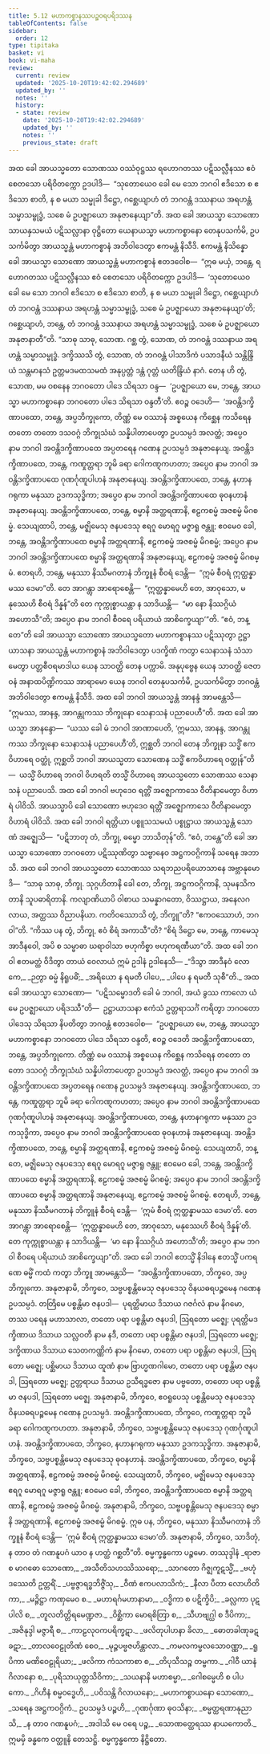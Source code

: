 ```yaml
---
title: 5.12 မဟာကစ္စာနဿပဉ္စဝရပရိဒဿန
tableOfContents: false
sidebar:
  order: 12
type: tipitaka
basket: vi
book: vi-maha
review:
  current: review
  updated: '2025-10-20T19:42:02.294689'
  updated_by: ''
  notes: ''
  history:
  - state: review
    date: '2025-10-20T19:42:02.294689'
    updated_by: ''
    notes: ''
    previous_state: draft
---
```



<DynamicBreadcrumb />


<ReviewStatus review={frontmatter.review} showDetails={true} />

<HypothesisAnnotation frontmatter={frontmatter} />

<Division number="258" book="vi-maha" e="ch" v="3" p="286">

<Paragraph number="1179" book="vi-maha">
အထ ခေါ အာယသ္မတော သောဏဿ ဝဿံဝုဋ္ဌဿ ရဟောဂတဿ ပဋိသလ္လီနဿ ဧဝံ စေတသော ပရိဝိတက္ကော ဥဒပါဒိ—  “သုတောယေဝ ခေါ မေ သော ဘဂဝါ ဧဒိသော စ ဧဒိသော စာတိ, န စ မယာ သမ္မုခါ ဒိဋ္ဌော, ဂစ္ဆေယျာဟံ တံ ဘဂဝန္တံ ဒဿနာယ အရဟန္တံ သမ္မာသမ္ဗုဒ္ဓံ, သစေ မံ ဥပဇ္ဈာယော အနုဇာနေယျာ”တိ. အထ ခေါ အာယသ္မာ သောဏော သာယနှသမယံ ပဋိသလ္လာနာ ဝုဋ္ဌိတော ယေနာယသ္မာ မဟာကစ္စာနော တေနုပသင်္ကမိ, ဥပသင်္ကမိတွာ အာယသ္မန္တံ မဟာကစ္စာနံ အဘိဝါဒေတွာ ဧကမန္တံ နိသီဒိ. ဧကမန္တံ နိသိန္နော ခေါ အာယသ္မာ သောဏော အာယသ္မန္တံ မဟာကစ္စာနံ ဧတဒဝေါစ—  “ဣဓ မယှံ, ဘန္တေ, ရဟောဂတဿ ပဋိသလ္လီနဿ ဧဝံ စေတသော ပရိဝိတက္ကော ဥဒပါဒိ—  ‘သုတောယေဝ ခေါ မေ သော ဘဂဝါ ဧဒိသော စ ဧဒိသော စာတိ, န စ မယာ သမ္မုခါ ဒိဋ္ဌော, ဂစ္ဆေယျာဟံ တံ ဘဂဝန္တံ ဒဿနာယ အရဟန္တံ သမ္မာသမ္ဗုဒ္ဓံ, သစေ မံ ဥပဇ္ဈာယော အနုဇာနေယျာ’တိ; ဂစ္ဆေယျာဟံ, ဘန္တေ, တံ ဘဂဝန္တံ ဒဿနာယ အရဟန္တံ သမ္မာသမ္ဗုဒ္ဓံ, သစေ မံ ဥပဇ္ဈာယော အနုဇာနာတီ”တိ. “သာဓု သာဓု, သောဏ. ဂစ္ဆ တွံ, သောဏ, တံ ဘဂဝန္တံ ဒဿနာယ အရဟန္တံ သမ္မာသမ္ဗုဒ္ဓံ. ဒက္ခိဿသိ တွံ, သောဏ, တံ ဘဂဝန္တံ ပါသာဒိကံ ပသာဒနီယံ သန္တိန္ဒြိယံ သန္တမာနသံ ဥတ္တမဒမထသမထံ အနုပ္ပတ္တံ ဒန္တံ ဂုတ္တံ ယတိန္ဒြိယံ နာဂံ. တေန ဟိ တွံ, သောဏ, မမ ဝစနေန ဘဂဝတော ပါဒေ သိရသာ ဝန္ဒ—  ‘ဥပဇ္ဈာယော မေ, ဘန္တေ, အာယသ္မာ မဟာကစ္စာနော ဘဂဝတော ပါဒေ သိရသာ ဝန္ဒတီ’တိ. ဧဝဉ္စ ဝဒေဟိ—  ‘အဝန္တိဒက္ခိဏာပထော, ဘန္တေ, အပ္ပဘိက္ခုကော, တိဏ္ဏံ မေ ဝဿာနံ အစ္စယေန ကိစ္ဆေန ကသိရေန တတော တတော ဒသဝဂ္ဂံ ဘိက္ခုသံဃံ သန္နိပါတာပေတွာ ဥပသမ္ပဒံ အလတ္ထံ; အပ္ပေဝ နာမ ဘဂဝါ အဝန္တိဒက္ခိဏာပထေ အပ္ပတရေန ဂဏေန ဥပသမ္ပဒံ အနုဇာနေယျ. အဝန္တိဒက္ခိဏာပထေ, ဘန္တေ, ကဏှုတ္တရာ ဘူမိ ခရာ ဂေါကဏ္ဋကဟတာ; အပ္ပေဝ နာမ ဘဂဝါ အဝန္တိဒက္ခိဏာပထေ ဂုဏင်္ဂုဏူပါဟနံ အနုဇာနေယျ. အဝန္တိဒက္ခိဏာပထေ, ဘန္တေ, နဟာနဂရုကာ မနုဿာ ဥဒကသုဒ္ဓိကာ; အပ္ပေဝ နာမ ဘဂဝါ အဝန္တိဒက္ခိဏာပထေ ဓုဝနဟာနံ အနုဇာနေယျ. အဝန္တိဒက္ခိဏာပထေ, ဘန္တေ, စမ္မာနိ အတ္ထရဏာနိ, ဧဠကစမ္မံ အဇစမ္မံ မိဂစမ္မံ. သေယျထာပိ, ဘန္တေ, မဇ္ဈိမေသု ဇနပဒေသု ဧရဂူ မောရဂူ မဇ္ဇာရူ ဇန္တူ; ဧဝမေဝ ခေါ, ဘန္တေ, အဝန္တိဒက္ခိဏာပထေ စမ္မာနိ အတ္ထရဏာနိ, ဧဠကစမ္မံ အဇစမ္မံ မိဂစမ္မံ; အပ္ပေဝ နာမ ဘဂဝါ အဝန္တိဒက္ခိဏာပထေ စမ္မာနိ အတ္ထရဏာနိ အနုဇာနေယျ, ဧဠကစမ္မံ အဇစမ္မံ မိဂစမ္မံ. ဧတရဟိ, ဘန္တေ, မနုဿာ နိဿီမဂတာနံ ဘိက္ခူနံ စီဝရံ ဒေန္တိ—  “ဣမံ စီဝရံ ဣတ္ထန္နာမဿ ဒေမာ”တိ. တေ အာဂန္တွာ အာရောစေန္တိ—  “ဣတ္ထန္နာမေဟိ တေ, အာဝုသော, မနုဿေဟိ စီဝရံ ဒိန္နန်”တိ တေ ကုက္ကုစ္စာယန္တာ န သာဒိယန္တိ—  “မာ နော နိဿဂ္ဂိယံ အဟောသီ”တိ; အပ္ပေဝ နာမ ဘဂဝါ စီဝရေ ပရိယာယံ အာစိက္ခေယျာ’”တိ. “ဧဝံ, ဘန္တေ”တိ ခေါ အာယသ္မာ သောဏော အာယသ္မတော မဟာကစ္စာနဿ ပဋိဿုတွာ ဥဋ္ဌာယာသနာ အာယသ္မန္တံ မဟာကစ္စာနံ အဘိဝါဒေတွာ ပဒက္ခိဏံ ကတွာ သေနာသနံ သံသာမေတွာ ပတ္တစီဝရမာဒါယ ယေန သာဝတ္ထိ တေန ပက္ကာမိ. အနုပုဗ္ဗေန ယေန သာဝတ္ထိ ဇေတဝနံ အနာထပိဏ္ဍိကဿ အာရာမော ယေန ဘဂဝါ တေနုပသင်္ကမိ, ဥပသင်္ကမိတွာ ဘဂဝန္တံ အဘိဝါဒေတွာ ဧကမန္တံ နိသီဒိ.
</Paragraph>

<Paragraph number="1180" book="vi-maha">
အထ ခေါ ဘဂဝါ အာယသ္မန္တံ အာနန္ဒံ အာမန္တေသိ—  “ဣမဿ, အာနန္ဒ, အာဂန္တုကဿ ဘိက္ခုနော သေနာသနံ ပညာပေဟီ”တိ. အထ ခေါ အာယသ္မာ အာနန္ဒော—  “ယဿ ခေါ မံ ဘဂဝါ အာဏာပေတိ, ‘ဣမဿ, အာနန္ဒ, အာဂန္တုကဿ ဘိက္ခုနော သေနာသနံ ပညာပေဟီ’တိ, ဣစ္ဆတိ ဘဂဝါ တေန ဘိက္ခုနာ သဒ္ဓိံ ဧကဝိဟာရေ ဝတ္ထုံ, ဣစ္ဆတိ ဘဂဝါ အာယသ္မတာ သောဏေန သဒ္ဓိံ ဧကဝိဟာရေ ဝတ္ထုန်”တိ—  ယသ္မိံ ဝိဟာရေ ဘဂဝါ ဝိဟရတိ တသ္မိံ ဝိဟာရေ အာယသ္မတော သောဏဿ သေနာသနံ ပညာပေသိ.
</Paragraph>

<Paragraph number="1181" book="vi-maha">
အထ ခေါ ဘဂဝါ ဗဟုဒေဝ ရတ္တိံ အဇ္ဈောကာသေ ဝီတိနာမေတွာ ဝိဟာရံ ပါဝိသိ. အာယသ္မာပိ ခေါ သောဏော ဗဟုဒေဝ ရတ္တိံ အဇ္ဈောကာသေ ဝီတိနာမေတွာ ဝိဟာရံ ပါဝိသိ. အထ ခေါ ဘဂဝါ ရတ္တိယာ ပစ္စူသသမယံ ပစ္စုဋ္ဌာယ အာယသ္မန္တံ သောဏံ အဇ္ဈေသိ—  “ပဋိဘာတု တံ, ဘိက္ခု, ဓမ္မော ဘာသိတုန်”တိ. “ဧဝံ, ဘန္တေ”တိ ခေါ အာယသ္မာ သောဏော ဘဂဝတော ပဋိဿုဏိတွာ သဗ္ဗာနေဝ အဋ္ဌကဝဂ္ဂိကာနိ သရေန အဘာသိ. အထ ခေါ ဘဂဝါ အာယသ္မတော သောဏဿ သရဘညပရိယောသာနေ အဗ္ဘာနုမောဒိ—  “သာဓု သာဓု, ဘိက္ခု. သုဂ္ဂဟိတာနိ ခေါ တေ, ဘိက္ခု, အဋ္ဌကဝဂ္ဂိကာနိ, သုမနသိကတာနိ သူပဓာရိတာနိ. ကလျာဏိယာပိ ဝါစာယ သမန္နာဂတော, ဝိဿဋ္ဌာယ, အနေလဂလာယ, အတ္ထဿ ဝိညာပနိယာ. ကတိဝဿောသိ တွံ, ဘိက္ခူ”တိ? “ဧကဝဿောဟံ, ဘဂဝါ”တိ. “ကိဿ ပန တွံ, ဘိက္ခု, ဧဝံ စိရံ အကာသီ”တိ? “စိရံ ဒိဋ္ဌော မေ, ဘန္တေ, ကာမေသု အာဒီနဝေါ, အပိ စ သမ္ဗာဓာ ဃရာဝါသာ ဗဟုကိစ္စာ ဗဟုကရဏီယာ”တိ. အထ ခေါ ဘဂဝါ ဧတမတ္ထံ ဝိဒိတွာ တာယံ ဝေလာယံ ဣမံ ဥဒါနံ ဥဒါနေသိ—
</Paragraph>

<Paragraph number="1182" type="verses" book="vi-maha">
_“ဒိသွာ အာဒီနဝံ လောကေ,_  
_ဉတွာ ဓမ္မံ နိရူပဓိံ;_  
_အရိယော န ရမတီ ပါပေ,_  
_ပါပေ န ရမတီ သုစီ”တိ._  

</Paragraph>

<Paragraph number="1183" book="vi-maha">
အထ ခေါ အာယသ္မာ သောဏော—  “ပဋိသမ္မောဒတိ ခေါ မံ ဘဂဝါ, အယံ ခွဿ ကာလော ယံ မေ ဥပဇ္ဈာယော ပရိဒဿီ”တိ—  ဥဋ္ဌာယာသနာ ဧကံသံ ဥတ္တရာသင်္ဂံ ကရိတွာ ဘဂဝတော ပါဒေသု သိရသာ နိပတိတွာ ဘဂဝန္တံ ဧတဒဝေါစ—  “ဥပဇ္ဈာယော မေ, ဘန္တေ, အာယသ္မာ မဟာကစ္စာနော ဘဂဝတော ပါဒေ သိရသာ ဝန္ဒတိ, ဧဝဉ္စ ဝဒေတိ အဝန္တိဒက္ခိဏာပထော, ဘန္တေ, အပ္ပဘိက္ခုကော. တိဏ္ဏံ မေ ဝဿာနံ အစ္စယေန ကိစ္ဆေန ကသိရေန တတော တတော ဒသဝဂ္ဂံ ဘိက္ခုသံဃံ သန္နိပါတာပေတွာ ဥပသမ္ပဒံ အလတ္ထံ, အပ္ပေဝ နာမ ဘဂဝါ အဝန္တိဒက္ခိဏာပထေ အပ္ပတရေန ဂဏေန ဥပသမ္ပဒံ အနုဇာနေယျ. အဝန္တိဒက္ခိဏာပထေ, ဘန္တေ, ကဏှုတ္တရာ ဘူမိ ခရာ ဂေါကဏ္ဋကဟတာ; အပ္ပေဝ နာမ ဘဂဝါ အဝန္တိဒက္ခိဏာပထေ ဂုဏင်္ဂုဏူပါဟနံ အနုဇာနေယျ. အဝန္တိဒက္ခိဏာပထေ, ဘန္တေ, နဟာနဂရုကာ မနုဿာ ဥဒကသုဒ္ဓိကာ, အပ္ပေဝ နာမ ဘဂဝါ အဝန္တိဒက္ခိဏာပထေ ဓုဝနဟာနံ အနုဇာနေယျ. အဝန္တိဒက္ခိဏာပထေ, ဘန္တေ, စမ္မာနိ အတ္ထရဏာနိ, ဧဠကစမ္မံ အဇစမ္မံ မိဂစမ္မံ. သေယျထာပိ, ဘန္တေ, မဇ္ဈိမေသု ဇနပဒေသု ဧရဂူ မောရဂူ မဇ္ဇာရူ ဇန္တူ; ဧဝမေဝ ခေါ, ဘန္တေ, အဝန္တိဒက္ခိဏာပထေ စမ္မာနိ အတ္ထရဏာနိ, ဧဠကစမ္မံ အဇစမ္မံ မိဂစမ္မံ; အပ္ပေဝ နာမ ဘဂဝါ အဝန္တိဒက္ခိဏာပထေ စမ္မာနိ အတ္ထရဏာနိ အနုဇာနေယျ, ဧဠကစမ္မံ အဇစမ္မံ မိဂစမ္မံ. ဧတရဟိ, ဘန္တေ, မနုဿာ နိဿီမဂတာနံ ဘိက္ခူနံ စီဝရံ ဒေန္တိ—  ‘ဣမံ စီဝရံ ဣတ္ထန္နာမဿ ဒေမာ’တိ. တေ အာဂန္တွာ အာရောစေန္တိ—  ‘ဣတ္ထန္နာမေဟိ တေ, အာဝုသော, မနုဿေဟိ စီဝရံ ဒိန္နန်’တိ. တေ ကုက္ကုစ္စာယန္တာ န သာဒိယန္တိ—  ‘မာ နော နိဿဂ္ဂိယံ အဟောသီ’တိ; အပ္ပေဝ နာမ ဘဂဝါ စီဝရေ ပရိယာယံ အာစိက္ခေယျာ”တိ.
</Paragraph>

</Division>
<Division number="259" book="vi-maha" e="ch" v="3" p="287">

<Paragraph number="1184" book="vi-maha">
အထ ခေါ ဘဂဝါ ဧတသ္မိံ နိဒါနေ ဧတသ္မိံ ပကရဏေ ဓမ္မိံ ကထံ ကတွာ ဘိက္ခူ အာမန္တေသိ—  “အဝန္တိဒက္ခိဏာပထော, ဘိက္ခဝေ, အပ္ပဘိက္ခုကော. အနုဇာနာမိ, ဘိက္ခဝေ, သဗ္ဗပစ္စန္တိမေသု ဇနပဒေသု ဝိနယဓရပဉ္စမေန ဂဏေန ဥပသမ္ပဒံ. တတြိမေ ပစ္စန္တိမာ ဇနပဒါ—  ပုရတ္ထိမာယ ဒိသာယ ဂဇင်္ဂလံ နာမ နိဂမော, တဿ ပရေန မဟာသာလာ, တတော ပရာ ပစ္စန္တိမာ ဇနပဒါ, ဩရတော မဇ္ဈေ; ပုရတ္ထိမဒက္ခိဏာယ ဒိသာယ သလ္လဝတီ နာမ နဒီ, တတော ပရာ ပစ္စန္တိမာ ဇနပဒါ, ဩရတော မဇ္ဈေ; ဒက္ခိဏာယ ဒိသာယ သေတကဏ္ဏိကံ နာမ နိဂမော, တတော ပရာ ပစ္စန္တိမာ ဇနပဒါ, ဩရတော မဇ္ဈေ; ပစ္ဆိမာယ ဒိသာယ ထူဏံ နာမ ဗြာဟ္မဏဂါမော, တတော ပရာ ပစ္စန္တိမာ ဇနပဒါ, ဩရတော မဇ္ဈေ; ဥတ္တရာယ ဒိသာယ ဥသီရဒ္ဓဇော နာမ ပဗ္ဗတော, တတော ပရာ ပစ္စန္တိမာ ဇနပဒါ, ဩရတော မဇ္ဈေ. အနုဇာနာမိ, ဘိက္ခဝေ, ဧဝရူပေသု ပစ္စန္တိမေသု ဇနပဒေသု ဝိနယဓရပဉ္စမေန ဂဏေန ဥပသမ္ပဒံ. အဝန္တိဒက္ခိဏာပထေ, ဘိက္ခဝေ, ကဏှုတ္တရာ ဘူမိ ခရာ ဂေါကဏ္ဋကဟတာ. အနုဇာနာမိ, ဘိက္ခဝေ, သဗ္ဗပစ္စန္တိမေသု ဇနပဒေသု ဂုဏင်္ဂုဏူပါဟနံ. အဝန္တိဒက္ခိဏာပထေ, ဘိက္ခဝေ, နဟာနဂရုကာ မနုဿာ ဥဒကသုဒ္ဓိကာ. အနုဇာနာမိ, ဘိက္ခဝေ, သဗ္ဗပစ္စန္တိမေသု ဇနပဒေသု ဓုဝနဟာနံ. အဝန္တိဒက္ခိဏာပထေ, ဘိက္ခဝေ, စမ္မာနိ အတ္ထရဏာနိ, ဧဠကစမ္မံ အဇစမ္မံ မိဂစမ္မံ. သေယျထာပိ, ဘိက္ခဝေ, မဇ္ဈိမေသု ဇနပဒေသု ဧရဂူ မောရဂူ မဇ္ဇာရူ ဇန္တူ; ဧဝမေဝ ခေါ, ဘိက္ခဝေ, အဝန္တိဒက္ခိဏာပထေ စမ္မာနိ အတ္ထရဏာနိ, ဧဠကစမ္မံ အဇစမ္မံ မိဂစမ္မံ. အနုဇာနာမိ, ဘိက္ခဝေ, သဗ္ဗပစ္စန္တိမေသု ဇနပဒေသု စမ္မာနိ အတ္ထရဏာနိ, ဧဠကစမ္မံ အဇစမ္မံ မိဂစမ္မံ. ဣဓ ပန, ဘိက္ခဝေ, မနုဿာ နိဿီမဂတာနံ ဘိက္ခူနံ စီဝရံ ဒေန္တိ—  ‘ဣမံ စီဝရံ ဣတ္ထန္နာမဿ ဒေမာ’တိ. အနုဇာနာမိ, ဘိက္ခဝေ, သာဒိတုံ, န တာဝ တံ ဂဏနူပဂံ ယာဝ န ဟတ္ထံ ဂစ္ဆတီ”တိ.

</Paragraph>
</Division>

<Paragraph number="1185" type="center" book="vi-maha">
စမ္မက္ခန္ဓကော ပဉ္စမော.



</Paragraph>

<Paragraph number="1186" type="center" book="vi-maha">
တဿုဒ္ဒါနံ


</Paragraph>

<Paragraph number="1187" type="verses" book="vi-maha">
_ရာဇာ စ မာဂဓော သောဏော,_  
_အသီတိသဟဿိဿရော;_  
_သာဂတော ဂိဇ္ဈကူဋသ္မိံ,_  
_ဗဟုံ ဒဿေတိ ဥတ္တရိံ._  

</Paragraph>

<Paragraph number="1188" type="verses" book="vi-maha">
_ပဗ္ဗဇ္ဇာရဒ္ဓဘိဇ္ဇိံသု,_  
_ဝီဏံ ဧကပလာသိကံ;_  
_နီလာ ပီတာ လောဟိတိကာ,_  
_မဉ္ဇိဋ္ဌာ ကဏှမေဝ စ._  

</Paragraph>

<Paragraph number="1189" type="verses" book="vi-maha">
_မဟာရင်္ဂမဟာနာမာ,_  
_ဝဒ္ဓိကာ စ ပဋိက္ခိပိ;_  
_ခလ္လကာ ပုဋပါလိ စ,_  
_တူလတိတ္တိရမေဏ္ဍဇာ._  

</Paragraph>

<Paragraph number="1190" type="verses" book="vi-maha">
_ဝိစ္ဆိကာ မောရစိတြာ စ,_  
_သီဟဗျဂ္ဃါ စ ဒီပိကာ;_  
_အဇိနုဒ္ဒါ မဇ္ဇာရီ စ,_  
_ကာဠလုဝကပရိက္ခဋာ._  

</Paragraph>

<Paragraph number="1191" type="verses" book="vi-maha">
_ဖလိတုပါဟနာ ခိလာ,_  
_ဓောတခါဏုခဋခဋာ;_  
_တာလဝေဠုတိဏံ စေဝ,_  
_မုဉ္ဇပဗ္ဗဇဟိန္တာလာ._  

</Paragraph>

<Paragraph number="1192" type="verses" book="vi-maha">
_ကမလကမ္ဗလသောဝဏ္ဏာ,_  
_ရူပိကာ မဏိဝေဠုရိယာ;_  
_ဖလိကာ ကံသကာစာ စ,_  
_တိပုသီသဉ္စ တမ္ဗကာ._  

</Paragraph>

<Paragraph number="1193" type="verses" book="vi-maha">
_ဂါဝီ ယာနံ ဂိလာနော စ,_  
_ပုရိသာယုတ္တသိဝိကာ;_  
_သယနာနိ မဟာစမ္မာ,_  
_ဂေါစမ္မေဟိ စ ပါပကော._  

</Paragraph>

<Paragraph number="1194" type="verses" book="vi-maha">
_ဂိဟီနံ စမ္မဝဒ္ဓေဟိ,_  
_ပဝိသန္တိ ဂိလာယနော;_  
_မဟာကစ္စာယနော သောဏော,_  
_သရေန အဋ္ဌကဝဂ္ဂိကံ._  

</Paragraph>

<Paragraph number="1195" type="verses" book="vi-maha">
ဥပသမ္ပဒံ ပဉ္စဟိ,_  
_ဂုဏင်္ဂုဏာ ဓုဝသိနာ;_  
_စမ္မတ္ထရဏာနုညာသိ,_  
_န တာဝ ဂဏနူပဂံ;_  
_အဒါသိ မေ ဝရေ ပဉ္စ,_  
_သောဏတ္ထေရဿ နာယကောတိ._  


</Paragraph>

<Paragraph number="1196" type="center" book="vi-maha">
ဣမမှိ ခန္ဓကေ ဝတ္ထူနိ တေသဋ္ဌိ.



</Paragraph>

<Paragraph number="1197" type="center" book="vi-maha">
စမ္မက္ခန္ဓကော နိဋ္ဌိတော.
</Paragraph>